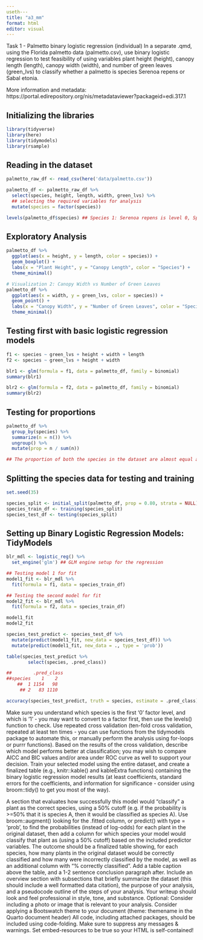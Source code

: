 ```yaml
---
useth---
title: "a3_mm"
format: html
editor: visual
---
```


Task 1 - Palmetto binary logistic regression (individual)
In a separate .qmd, using the Florida palmetto data (palmetto.csv), use binary logistic regression to test feasibility of using variables plant height (height), canopy length (length), canopy width (width), and number of green leaves (green_lvs) to classify whether a palmetto is species Serenoa repens or Sabal etonia. 

More information and metadata: https://portal.edirepository.org/nis/metadataviewer?packageid=edi.317.1

## Initializing the libraries

```r
library(tidyverse) 
library(here)
library(tidymodels)
library(rsample)

```


## Reading in the dataset

```r

palmetto_raw_df <- read_csv(here('data/palmetto.csv'))

palmetto_df <- palmetto_raw_df %>% 
  select(species, height, length, width, green_lvs) %>% 
  ## selecting the required variables for analysis
  mutate(species = factor(species))

levels(palmetto_df$species) ## Species 1: Serenoa repens is level 0, Species 2: Sabal etonia is Level 1

```

## Exploratory Analysis 

```r

palmetto_df %>%
  ggplot(aes(x = height, y = length, color = species)) +
  geom_boxplot() +
  labs(x = "Plant Height", y = "Canopy Length", color = "Species") +
  theme_minimal()

# Visualization 2: Canopy Width vs Number of Green Leaves
palmetto_df %>%
  ggplot(aes(x = width, y = green_lvs, color = species)) +
  geom_point() +
  labs(x = "Canopy Width", y = "Number of Green Leaves", color = "Species") +
  theme_minimal()


```


## Testing first with basic logistic regression models

```r
f1 <- species ~ green_lvs + height + width + length
f2 <- species ~ green_lvs + height + width

blr1 <- glm(formula = f1, data = palmetto_df, family = binomial)
summary(blr1)

blr2 <- glm(formula = f2, data = palmetto_df, family = binomial)
summary(blr2)


```


## Testing for proportions

```r
palmetto_df %>%
  group_by(species) %>%
  summarize(n = n()) %>%
  ungroup() %>%
  mutate(prop = n / sum(n))

## The proportion of both the species in the dataset are almost equal at 50% each

```

## Splitting the species data for testing and training

```r
set.seed(35)

species_split <- initial_split(palmetto_df, prop = 0.80, strata = NULL)
species_train_df <- training(species_split)
species_test_df <- testing(species_split)
```

## Setting up Binary Logistic Regression Models: TidyModels

```r
blr_mdl <- logistic_reg() %>%
  set_engine('glm') ## GLM engine setup for the regression

## Testing model 1 for fit
model1_fit <- blr_mdl %>%
  fit(formula = f1, data = species_train_df)

## Testing the second model for fit
model2_fit <- blr_mdl %>%
  fit(formula = f2, data = species_train_df)

model1_fit
model2_fit
```


```r
species_test_predict <- species_test_df %>%
  mutate(predict(model1_fit, new_data = species_test_df)) %>%
  mutate(predict(model1_fit, new_data = ., type = 'prob'))

table(species_test_predict %>%
        select(species, .pred_class))

##        .pred_class
##species    1    2
    ##  1 1154   98
     ## 2   83 1110

accuracy(species_test_predict, truth = species, estimate = .pred_class)

```


Make sure you understand which species is the first ‘0’ factor level, and which is ‘1’ - you may want to convert to a factor first, then use the levels() function to check.  Use repeated cross validation (ten-fold cross validation, repeated at least ten times - you can use functions from the tidymodels package to automate this, or manually perform the analysis using for-loops or purrr functions).  Based on the results of the cross validation, describe which model performs better at classification; you may wish to compare AICC and BIC values and/or area under ROC curve as well to support your decision.
Train your selected model using the entire dataset, and create a finalized table (e.g., knitr::kable() and kableExtra functions) containing the binary logistic regression model results (at least coefficients, standard errors for the coefficients, and information for significance - consider using broom::tidy() to get you most of the way). 


A section that evaluates how successfully this model would “classify” a plant as the correct species, using a 50% cutoff (e.g. if the probability is >=50% that it is species A, then it would be classified as species A). Use broom::augment() looking for the .fitted column,  or predict() with type = ‘prob’, to find the probabilities (instead of log-odds) for each plant in the original dataset, then add a column for which species your model would classify that plant as (using a 50% cutoff) based on the included predictor variables. The outcome should be a finalized table showing, for each species, how many plants in the original dataset would be correctly classified and how many were incorrectly classified by the model, as well as an additional column with “% correctly classified”. Add a table caption above the table, and a 1-2 sentence conclusion paragraph after.
Include an overview section with subsections that briefly summarize the dataset (this should include a well formatted data citation), the purpose of your analysis, and a pseudocode outline of the steps of your analysis.  Your writeup should look and feel professional in style, tone, and substance.
Optional: Consider including a photo or image that is relevant to your analysis.  Consider applying a Bootswatch theme to your document (theme: themename in the Quarto document header)
All code, including attached packages, should be included using code-folding.  Make sure to suppress any messages & warnings. Set embed-resources to be true so your HTML is self-contained!
